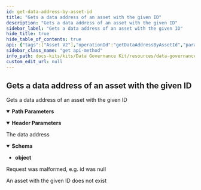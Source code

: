 ```yaml
---
id: get-data-address-by-asset-id
title: "Gets a data address of an asset with the given ID"
description: "Gets a data address of an asset with the given ID"
sidebar_label: "Gets a data address of an asset with the given ID"
hide_title: true
hide_table_of_contents: true
api: {"tags":["Asset V2"],"operationId":"getDataAddressByAssetId","parameters":[{"name":"assetId","in":"path","required":true,"schema":{"type":"string"}},{"name":"connectorUrl","in":"header","required":false,"schema":{"type":"string","default":""}}],"responses":{"200":{"description":"The data address","content":{"application/json":{"schema":{"type":"object"}}}},"400":{"description":"Request was malformed, e.g. id was null"},"404":{"description":"An asset with the given ID does not exist"}},"description":"Gets a data address of an asset with the given ID","method":"get","path":"/v2/assets/{assetId}/dataaddress","servers":[{"url":"https://dgk.cx.dev.dih-cloud.com","description":"Generated server url"}],"info":{"title":"data-governance-kit","description":"REST API Contract for Data Governance KIT","version":"0.0.1-SNAPSHOT"},"postman":{"name":"Gets a data address of an asset with the given ID","description":{"type":"text/plain"},"url":{"path":["v2","assets",":assetId","dataaddress"],"host":["{{baseUrl}}"],"query":[],"variable":[{"disabled":false,"description":{"content":"(Required) ","type":"text/plain"},"type":"any","value":"","key":"assetId"}]},"header":[{"disabled":false,"description":{"content":"","type":"text/plain"},"key":"connectorUrl","value":""},{"key":"Accept","value":"application/json"}],"method":"GET"}}
sidebar_class_name: "get api-method"
info_path: docs-kits/kits/Data Governance Kit/resources/data-governance-kit
custom_edit_url: null
---
```



## Gets a data address of an asset with the given ID



Gets a data address of an asset with the given ID

<details style={{"marginBottom":"1rem"}} data-collapsed={false} open={true}><summary style={{}}><strong>Path Parameters</strong></summary><div><ul><ParamsItem className={"paramsItem"} param={{"name":"assetId","in":"path","required":true,"schema":{"type":"string"}}}></ParamsItem></ul></div></details><details style={{"marginBottom":"1rem"}} data-collapsed={false} open={true}><summary style={{}}><strong>Header Parameters</strong></summary><div><ul><ParamsItem className={"paramsItem"} param={{"name":"connectorUrl","in":"header","required":false,"schema":{"type":"string","default":""}}}></ParamsItem></ul></div></details><div><ApiTabs><TabItem label={"200"} value={"200"}><div>

The data address

</div><div><MimeTabs schemaType={"response"}><TabItem label={"application/json"} value={"application/json"}><SchemaTabs><TabItem label={"Schema"} value={"Schema"}><details style={{}} data-collapsed={false} open={true}><summary style={{"textAlign":"left"}}><strong>Schema</strong></summary><div style={{"textAlign":"left","marginLeft":"1rem"}}></div><ul style={{"marginLeft":"1rem"}}><li><div><strong>object</strong></div></li></ul></details></TabItem><TabItem label={"Example (from schema)"} value={"Example (from schema)"}><ResponseSamples responseExample={"{}"} language={"json"}></ResponseSamples></TabItem></SchemaTabs></TabItem></MimeTabs></div></TabItem><TabItem label={"400"} value={"400"}><div>

Request was malformed, e.g. id was null

</div><div></div></TabItem><TabItem label={"404"} value={"404"}><div>

An asset with the given ID does not exist

</div><div></div></TabItem></ApiTabs></div>
      